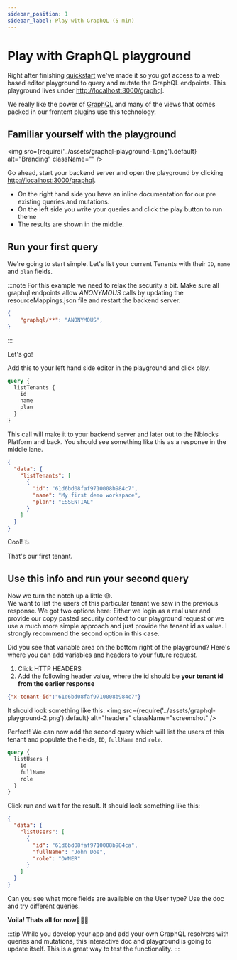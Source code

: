 ```yaml
---
sidebar_position: 1
sidebar_label: Play with GraphQL (5 min)
---
```


# Play with GraphQL playground
Right after finishing [quickstart](../quickstart) we've made it so you got access to a web based editor playground to query and mutate the GraphQL endpoints. 
This playground lives under [http://localhost:3000/graphql](http://localhost:3000/graphql).

We really like the power of [GraphQL](https://graphql.org/) and many of the views that comes packed in our frontent plugins use this technology.

## Familiar yourself with the playground
<img
  src={require('../assets/graphql-playground-1.png').default}
  alt="Branding"
  className=""
/>


Go ahead, start your backend server and open the playground by clicking [http://localhost:3000/graphql](http://localhost:3000/graphql).
* On the right hand side you have an inline documentation for our pre existing queries and mutations.
* On the left side you write your queries and click the play button to run theme
* The results are shown in the middle.

## Run your first query

We're going to start simple. Let's list your current Tenants with their `ID`, `name` and `plan` fields.

:::note
For this example we need to relax the security a bit. 
Make sure all graphql endpoints allow *ANONYMOUS* calls by updating the resourceMappings.json file and restart the backend server.
```json title="nblocks/config/resourceMappings.json"
{
    "graphql/**": "ANONYMOUS",
}
```
:::

Let's go! 

Add this to your left hand side editor in the playground and click play.
```graphql
query {
  listTenants {
    id
    name
    plan
  }
}
```

This call will make it to your backend server and later out to the Nblocks Platform and back. You should see something like this as a response in the middle lane.
```json
{
  "data": {
    "listTenants": [
      {
        "id": "61d6bd08faf9710008b984c7",
        "name": "My first demo workspace",
        "plan": "ESSENTIAL"
      }
    ]
  }
}
```

Cool! 💥

That's our first tenant.

## Use this info and run your second query
Now we turn the notch up a little 😉.   
We want to list the users of this particular tenant we saw in the previous response. 
We got two options here: Either we login as a real user and provide our copy pasted security context to our playground request or we use a much more simple approach and just provide the tenant id as value. 
I strongly recommend the second option in this case.

Did you see that variable area on the bottom right of the playground? Here's where you can add variables and headers to your future request.
1. Click HTTP HEADERS
1. Add the following header value, where the id should be **your tenant id from the earlier response**

```json
{"x-tenant-id":"61d6bd08faf9710008b984c7"}
```
It should look something like this:
<img
  src={require('../assets/graphql-playground-2.png').default}
  alt="headers"
  className="screenshot"
/>

Perfect! We can now add the second query which will list the users of this tenant and populate the fields, `ID`, `fullName` and `role`.

```graphql
query {
  listUsers {
    id
    fullName
    role
  }
}
```

Click run and wait for the result. It should look something like this:

```json
{
  "data": {
    "listUsers": [
      {
        "id": "61d6bd08faf9710008b984ca",
        "fullName": "John Doe",
        "role": "OWNER"
      }
    ]
  }
}
```

Can you see what more fields are available on the User type? Use the doc and try different queries.

**Voila! Thats all for now**👨🏻‍🍳

:::tip
While you develop your app and add your own GraphQL resolvers with queries and mutations, this interactive doc and playground is going to update itself. 
This is a great way to test the functionality.
:::